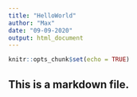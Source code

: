 ```yaml
---
title: "HelloWorld"
author: "Max"
date: "09-09-2020"
output: html_document
---
```


```r
knitr::opts_chunk$set(echo = TRUE)
```

## This is a markdown file.